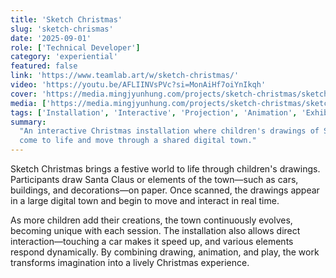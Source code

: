 ```yaml
---
title: 'Sketch Christmas'
slug: 'sketch-chrismas'
date: '2025-09-01'
role: ['Technical Developer']
category: 'experiential'
featured: false
link: 'https://www.teamlab.art/w/sketch-christmas/'
video: 'https://youtu.be/AFLIINVsPVc?si=MonAiHf7oiYnIkqh'
cover: 'https://media.mingjyunhung.com/projects/sketch-christmas/sketch-christmas_reel-1080p.mp4'
media: ['https://media.mingjyunhung.com/projects/sketch-christmas/sketch-christmas_reel-1080p.mp4']
tags: ['Installation', 'Interactive', 'Projection', 'Animation', 'Exhibition']
summary:
  "An interactive Christmas installation where children's drawings of Santa, cars, and buildings
  come to life and move through a shared digital town."
---
```


Sketch Christmas brings a festive world to life through children's drawings. Participants draw Santa
Claus or elements of the town—such as cars, buildings, and decorations—on paper. Once scanned, the
drawings appear in a large digital town and begin to move and interact in real time.

As more children add their creations, the town continuously evolves, becoming unique with each
session. The installation also allows direct interaction—touching a car makes it speed up, and
various elements respond dynamically. By combining drawing, animation, and play, the work transforms
imagination into a lively Christmas experience.
